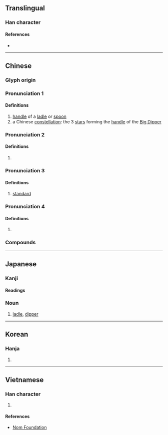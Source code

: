 {{character info/new}}
==Translingual==

===Han character===
{{Han char|rn=75|rad=木|as=03|sn=7|four=47920|canj=DPI,DPM|ids=⿰木勺}}

====References====
* {{Han ref|kx=0511.190|dkj=14466|dj=0897.020|hdz=21161.050|uh=6753|ud=26451|bh=A840|bd=43072}}

----

==Chinese==
{{zh-forms}}

===Glyph origin===
{{Han etym}}

===Pronunciation 1===
{{zh-pron
|m=biāo
|c=biu1
|mc=1+2
|oc=n,1+2
|cat=n,pn
}}

====Definitions====
{{zh-hanzi}}

# [[handle]] of a [[ladle]] or [[spoon]]
# a Chinese [[constellation]]: the 3 [[star]]s forming the [[handle]] of the [[Big Dipper]]

===Pronunciation 2===
{{zh-pron
|m=sháo
|c=soek3
|mc=3
|oc=1,3
|cat=n
}}

====Definitions====
{{zh-hanzi}}

# {{zh-alt-form|勺|ladle; spoon}}

===Pronunciation 3===
{{zh-pron
|m=dí,dì
|mc=4
|oc=n,4
|cat=n
}}

====Definitions====
{{zh-hanzi}}

# {{zh-obsolete}} [[standard]]
#: {{zh-alt-inline|的}}

===Pronunciation 4===
{{zh-pron
|m=zhuó
|cat=n
}}

====Definitions====
{{zh-hanzi}}

# {{zh-obsolete}} {{rfdef|zh}}

===Compounds===
{{zh-der|後腦杓|斗杓|桮杓|杓倈|斗杓轉勢|杯杓|斗杓東指|腦杓子|馬杓}}

----

==Japanese==

===Kanji===
{{ja-kanji|grade=|rs=木03}}

====Readings====
{{ja-readings
|goon=じゃく<じやく, ひょう<へう
|kanon=しゃく<しやく, ひょう<へう
|kun=ひしゃく-
}}

===Noun===
{{ja-noun|しゃく}}

# [[ladle]], [[dipper]]

----

==Korean==

===Hanja===
{{ko-hanja|hangeul=[[표]], [[작]]|eumhun=|rv=pyo, jak|mr=p'yo, chak|y=phyo, cak}}

# {{defn|lang=ko|sort=木03}}

----

==Vietnamese==

===Han character===
{{vi-readings|rs=木03|hanviet=[[chước]], [[duộc]]}}

# {{defn|lang=vi|sort=木03}}

====References====
* [http://nomfoundation.org/common/nom_details.php?codepoint=6753 Nom Foundation]